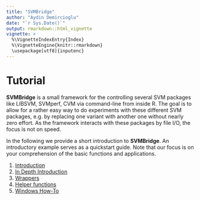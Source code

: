 ```yaml
---
title: "SVMBridge"
author: "Aydin Demircioglu"
date: "`r Sys.Date()`"
output: rmarkdown::html_vignette
vignette: >
  %\VignetteIndexEntry{Index}
  %\VignetteEngine{knitr::rmarkdown}
  \usepackage[utf8]{inputenc}
---
```


# Tutorial

**SVMBridge** is a small framework for the controlling several SVM packages like LIBSVM, SVMperf, CVM via command-line from inside R.  The goal is to allow for a rather easy way to do experiments with these different SVM packages, e.g. by replacing one variant with another one without nearly zero effort. As the framework interacts with these packages by file I/O, the focus is not on speed.

In the following we provide a short introduction to **SVMBridge**. An introductory example serves as a quickstart guide. Note that our focus is on your comprehension of the basic functions and
applications.

1. [Introduction](introduction.md)
2. [In Depth Introduction](detailed.md)
3. [Wrappers](wrappers.md)
4. [Helper functions](helpers.md)
5. [Windows How-To](windowsHowTo.md)

